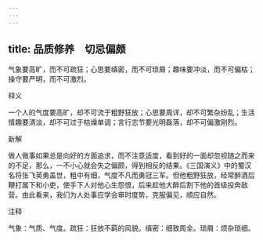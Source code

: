 ```yaml
---
---
---
```

title: 品质修养　切忌偏颇
---



气象要高旷，而不可疏狂；心思要缜密，而不可琐屑；趣味要冲淡，而不可偏枯；操守要严明，而不可激烈。

释义

一个人的气度要高旷，却不可流于粗野狂放；心思要周详，却不可繁杂纷乱；生活情趣要清淡，却不可过于枯燥单调；言行志节要光明磊落，却不可偏激刚烈。

新解

做人做事如果总是向好的方面追求，而不注意适度，看到好的一面却忽视随之而来的不足，那么，一不小心就会失之偏颇，得到相反的结果。《三国演义》中的蜀汉名将张飞英勇盖世，粗中有细，气度不凡而勇冠三军。但他粗野狂放，经常醉酒后鞭打属下和小吏，使手下人对他心生怨恨，后来趁他大醉后割下他的首级投奔敌营。由此看来，我们为人处事应学会审时度势，克服偏见，顺应自然。

注释

气象：气质、气度。疏狂：狂放不羁的风貌。缜密：细致周全。琐屑：烦杂琐细。